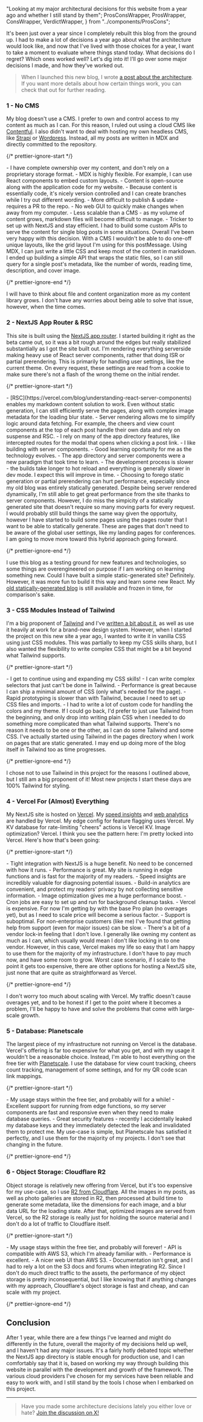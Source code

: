   "Looking at my major architectural decisions for this website from a year ago and whether I still stand by them";
  ProsConsWrapper,
  ProsWrapper,
  ConsWrapper,
  VerdictWrapper,
} from "../components/ProsCons";

It's been just over a year since I completely rebuilt this blog from the ground up. I had
to make a lot of decisions a year ago about what the architecture would look like, and now
that I've lived with those choices for a year, I want to take a moment to evaluate where things
stand today. What decisions do I regret? Which ones worked well? Let's dig into it! I'll go
over some major decisions I made, and how they've worked out.

> When I launched this new blog, I wrote [a post about the architecture](/blog/welcome-to-my-new-blog).
> If you want more details about how certain things work, you can check that out for further reading.

<CMSHeader />

### 1 - No CMS

My blog doesn't use a CMS. I prefer to own and control access to my content as much as I can. For
this reason, I ruled out using a cloud CMS like [Contentful](https://www.contentful.com/). I also didn't want to deal with
hosting my own headless CMS, like [Strapi](https://strapi.io/) or [Wordpress](https://wordpress.org/). Instead, all my posts are written in MDX and
directly committed to the repository.

{/* prettier-ignore-start */}

<ProsConsWrapper>
  <ProsWrapper>
    - I have complete ownership over my content, and don't rely on a proprietary storage format.
    - MDX is highly flexible. For example, I can
    use React components to embed custom layouts.
    - Content is open-source along with the application code for my website.
    - Because content is essentially code, it's nicely version controlled and I can create branches while I try out different wording.
  </ProsWrapper>
  <ConsWrapper>
    - More difficult to publish & update - requires a PR to the repo.
    - No web GUI to quickly make changes when away from my computer.
    - Less scalable than a CMS - as my volume of content grows, markdown files will become difficult to manage.
    - Tricker to set up with NextJS and stay efficient. I had to build some custom APIs to serve the content for single
    blog posts in some situations.
  </ConsWrapper>
</ProsConsWrapper>
<VerdictWrapper result="+">
    Overall I've been very happy with this decision. With a CMS I wouldn't be able to do one-off unique layouts,
    like the grid layout I'm using for this postMessage. Using MDX, I can just write a little CSS and keep most of the content in
    markdown. I ended up building a simple API that wraps the static files, so I can still query for a single post's metadata,
    like the number of words, reading time, description, and cover image.
</VerdictWrapper>

{/* prettier-ignore-end */}

I will have to think about file and content organization more as my content library grows. I don't have any
worries about being able to solve that issue, however, when the time comes.

<AppDirHeader />

### 2 - NextJS App Router & RSC

This site is built using the [NextJS app router](https://nextjs.org/docs/app). I started building it right as the beta came out, so it was a bit rough
around the edges but really stabilized substantially as I got the site built out. I'm rendering everything serverside making
heavy use of React server components, rather that doing ISR or partial prerendering. This is primarily for handling user settings,
like the current theme. On every request, these settings are read from a cookie to make sure there's not a flash of the wrong
theme on the initial render.

{/* prettier-ignore-start */}

<ProsConsWrapper>
  <ProsWrapper>
    - [RSC](https://vercel.com/blog/understanding-react-server-components) enables my markdown content solution to work. Even without static generation, I can still efficiently
    serve the pages, along with complex image metadata for the loading blur state.
    - Server rendering allows me to simplify logic around data fetching. For example, the cheers and view
    count components at the top of each post handle their own data and rely on suspense and RSC.
    - I rely on many of the app directory features, like intercepted routes for the modal that opens when clicking a post link.
    - I like building with server components.
    - Good learning oportunity for me as the technology evolves.
  </ProsWrapper>
  <ConsWrapper>
    - The app directory and server components were a new paradigm that took time to learn.
    - The development process is slower - the builds take longer to hot reload and everything is generally slower in dev mode. I expect this will improve in time.
    - Choosing to forego static generation or partial prerendering can hurt performance, especially since
    my old blog was entirely statically generated.
  </ConsWrapper>
</ProsConsWrapper>
<VerdictWrapper result="/">
    Despite being server rendered dynamically, I'm still able to get great performance from the site
    thanks to server components. However, I do miss the simpicity of a statically generated site that doesn't require
    so many moving parts for every request. I would probably still build things the same way given the opportuity, however
    I have started to build some pages using the pages router that I want to be able to statically generate. These are
    pages that don't need to be aware of the global user settings, like my landing pages for conferences. I am going to move
    more toward this hybrid approach going forward.
</VerdictWrapper>

{/* prettier-ignore-end */}

I use this blog as a testing ground for new features and technologies, so some things are overengineered on purpose if I am working
on learning something new. Could I have built a simple static-generated site? Definitely. However, it was more fun to
build it this way and learn some new React. My [old statically-generated blog](https://v2.keegandonley.com/blog) is still
available and frozen in time, for comparison's sake.

<CSSModulesHeader />

### 3 - CSS Modules Instead of Tailwind

I'm a big proponent of [Tailwind](https://tailwindcss.com/) and I've [written a bit about it](https://keegan.codes/blog/tag/Tailwind), as well as use
it heavily at work for a brand-new design system. However, when I started the project on this new site a year ago, I wanted to write it in vanilla CSS
using just CSS modules. This was partially to keep my CSS skills sharp, but I also wanted the flexibility to write complex
CSS that might be a bit beyond what Tailwind supports.

{/* prettier-ignore-start */}

<ProsConsWrapper>
  <ProsWrapper>
    - I get to continue using and expanding my CSS skills!
    - I can write complex selectors that just can't be done in Tailwind.
    - Performance is great because I can ship a minimal amount of CSS (only what's needed for the page).
  </ProsWrapper>
  <ConsWrapper>
    - Rapid prototyping is slower than with Tailwind, because I need to set up CSS files and imports.
    - I had to write a lot of custom code for handling the colors and my theme.
  </ConsWrapper>
</ProsConsWrapper>
<VerdictWrapper result="-">
    If I could go back, I'd prefer to just use Tailwind from the beginning, and only drop into writing plain CSS
    when I needed to do something more complicated than what Tailwind supports. There's no reason it needs to be one or the other,
    as I can do some Tailwind and some CSS. I've actually started using Tailwind in the pages
    directory when I work on pages that are static generated. I may end up doing more of the blog itself in Tailwind too as
    time progresses.
</VerdictWrapper>

{/* prettier-ignore-end */}

I chose not to use Tailwind in this project for the reasons I outlined above, but I still am a big proponent of it! Most new projects I start these days
are 100% Tailwind for styling.

<VercelHeader />

### 4 - Vercel For (Almost) Everything

My NextJS site is hosted on [Vercel](https://vercel.com/). My [speed insights](https://vercel.com/docs/speed-insights) and [web analytics](https://vercel.com/docs/analytics) are handled by Vercel. My edge config for feature flagging
uses Vercel. My KV database for rate-limiting "cheers" actions is Vercel KV. Image optimization? Vercel. I think you see the pattern here: I'm pretty
locked into Vercel. Here's how that's been going:

{/* prettier-ignore-start */}

<ProsConsWrapper>
  <ProsWrapper>
    - Tight integration with NextJS is a huge benefit. No need to be concerned with how it runs.
    - Performance is great. My site is running in edge functions and is fast for the majority of my readers.
    - Speed insights are incredibly valuable for diagnosing potential issues.
    - Build-in analytics are convenient, and protect my readers' privacy by not collecting sensitive information.
    - Image optimization gives me a huge performance boost.
    - Cron jobs are easy to set up and run for background cleanup tasks.
  </ProsWrapper>
  <ConsWrapper>
    - Vercel is expensive. For now I'm getting by with the base Pro plan (no overages yet), but as I need to scale price will become a serious factor.
    - Support is suboptimal. For non-enterprise customers (like me) I've found that getting help from support (even for major issues) can be slow.
    - There's a bit of a vendor lock-in feeling that I don't love.
  </ConsWrapper>
</ProsConsWrapper>
<VerdictWrapper result="+">
    I generally like owning my content as much as I can, which usually would mean I don't like locking in to one vendor. However, in this case,
    Vercel makes my life so easy that I am happy to use them for the majority of my infrastructure. I don't have to pay much now,
    and have some room to grow. Worst case scenario, if I scale to the point it gets too expensive, there are other options for hosting a NextJS site, just none that are quite as
    straightforward as Vercel.
</VerdictWrapper>

{/* prettier-ignore-end */}

I don't worry too much about scaling with Vercel. My traffic doesn't cause overages yet, and to be honest if I get to the
point where it becomes a problem, I'll be happy to have and solve the problems that come with large-scale growth.

<DBHeader />

### 5 - Database: Planetscale

The largest piece of my infrastructure not running on Vercel is the database. Vercel's offering is far too expensive for what you get,
and with my usage it wouldn't be a reasonable choice. Instead, I'm able to host everything on the free tier with [Planetscale](https://planetscale.com/). I use the
database for view count tracking, cheers count tracking, management of some settings, and for my QR code scan link mappings.

{/* prettier-ignore-start */}

<ProsConsWrapper>
  <ProsWrapper>
    - My usage stays within the free tier, and probably will for a while!
    - Excellent support for running from edge functions, so my server components are fast and responsive even when they need to make
    database queries.
    - Great security features - recently I accidentally leaked my database keys and they immediately detected the leak and invalidated them
    to protect me.
  </ProsWrapper>
  <ConsWrapper>
  </ConsWrapper>
</ProsConsWrapper>
<VerdictWrapper result="+">
    My use-case is simple, but Planetscale has satisfied it perfectly, and I use them for the majority of my projects. I don't
    see that changing in the future.
</VerdictWrapper>

{/* prettier-ignore-end */}

<ObjectHeader />

### 6 - Object Storage: Cloudflare R2

Object storage is relatively new offering from Vercel, but it's too expensive for my use-case,
so I use [R2 from Cloudflare](https://www.cloudflare.com/developer-platform/r2/). All the images in my posts, as well as photo galleries
are stored in R2, then processed at build time to generate some metadata, like the dimensions for each image, and a blur data URL for the loading state.
After that, optimized images are served from Vercel, so the R2 storage is really just for holding the source material
and I don't do a lot of traffic to Cloudflare itself.

{/* prettier-ignore-start */}

<ProsConsWrapper>
  <ProsWrapper>
    - My usage stays within the free tier, and probably will forever!
    - API is compatible with AWS S3, which I'm already familiar with.
    - Performance is excellent.
    - A nicer web UI than AWS S3.
  </ProsWrapper>
  <ConsWrapper>
    - Documentation isn't great, and I had to rely a lot on the S3 docs and forums when integrating R2.
  </ConsWrapper>
</ProsConsWrapper>
<VerdictWrapper result="+">
    Since I don't do much direct traffic to the assets, the performance of my object storage is
    pretty inconsequential, but I like knowing that if anything changes with my approach, Cloudflare's object storage
    is fast and cheap, and can scale with my project.
</VerdictWrapper>

{/* prettier-ignore-end */}

<ConclusionHeader />

## Conclusion

After 1 year, while there are a few things I've learned and might do differently in the future,
overall the majority of my decisions held up well, and I haven't had any major issues. It's a fairly hotly debated
topic whether the NextJS app directory is stable enough for production use, and I can comfortably say that it is,
based on working my way through building this website in parallel with the development and growth of the framework. The various
cloud providers I've chosen for my services have been reliable and easy to work with, and I still stand by the tools I chose
when I embarked on this project.

---

> Have you made some architecture decisions lately you either love or hate? [Join the discussion on X!](https://twitter.com/keegandonley)
